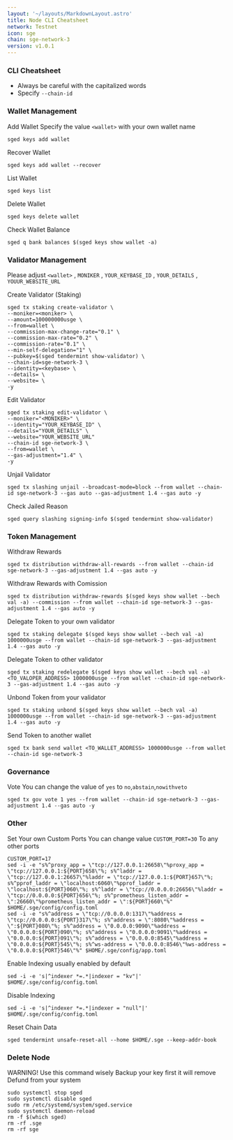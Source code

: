 ```yaml
---
layout: '~/layouts/MarkdownLayout.astro'
title: Node CLI Cheatsheet
network: Testnet
icon: sge
chain: sge-network-3
version: v1.0.1
---
```


### CLI Cheatsheet

- Always be careful with the capitalized words
- Specify `--chain-id`

### Wallet Management

Add Wallet
Specify the value `<wallet>` with your own wallet name

```
sged keys add wallet
```

Recover Wallet
```
sged keys add wallet --recover
```

List Wallet
```
sged keys list
```

Delete Wallet
```
sged keys delete wallet
```

Check Wallet Balance
```
sged q bank balances $(sged keys show wallet -a)
```

### Validator Management

Please adjust `<wallet>` , `MONIKER` , `YOUR_KEYBASE_ID` , `YOUR_DETAILS` , `YOUUR_WEBSITE_URL`

Create Validator (Staking)
```
sged tx staking create-validator \
--moniker=<moniker> \
--amount=100000000usge \
--from=wallet \
--commission-max-change-rate="0.1" \
--commission-max-rate="0.2" \
--commission-rate="0.1" \
--min-self-delegation="1" \
--pubkey=$(sged tendermint show-validator) \
--chain-id=sge-network-3 \
--identity=<keybase> \
--details= \
--website= \
-y
```

Edit Validator
```
sged tx staking edit-validator \
--moniker="<MONIKER>" \
--identity="YOUR_KEYBASE_ID" \
--details="YOUR_DETAILS" \
--website="YOUR_WEBSITE_URL"
--chain-id sge-network-3 \
--from=wallet \
--gas-adjustment="1.4" \
-y
```


Unjail Validator
```
sged tx slashing unjail --broadcast-mode=block --from wallet --chain-id sge-network-3 --gas auto --gas-adjustment 1.4 --gas auto -y
```

Check Jailed Reason
```
sged query slashing signing-info $(sged tendermint show-validator)
```

### Token Management

Withdraw Rewards
```
sged tx distribution withdraw-all-rewards --from wallet --chain-id sge-network-3 --gas-adjustment 1.4 --gas auto -y
```

Withdraw Rewards with Comission
```
sged tx distribution withdraw-rewards $(sged keys show wallet --bech val -a) --commission --from wallet --chain-id sge-network-3 --gas-adjustment 1.4 --gas auto -y
```

Delegate Token to your own validator
```
sged tx staking delegate $(sged keys show wallet --bech val -a) 1000000usge --from wallet --chain-id sge-network-3 --gas-adjustment 1.4 --gas auto -y
```

Delegate Token to other validator
```
sged tx staking redelegate $(sged keys show wallet --bech val -a) <TO_VALOPER_ADDRESS> 1000000usge --from wallet --chain-id sge-network-3 --gas-adjustment 1.4 --gas auto -y
```

Unbond Token from your validator
```
sged tx staking unbond $(sged keys show wallet --bech val -a) 1000000usge --from wallet --chain-id sge-network-3 --gas-adjustment 1.4 --gas auto -y
```

Send Token to another wallet
```
sged tx bank send wallet <TO_WALLET_ADDRESS> 1000000usge --from wallet --chain-id sge-network-3
```

### Governance 

Vote
You can change the value of `yes` to `no`,`abstain`,`nowithveto`

```
sged tx gov vote 1 yes --from wallet --chain-id sge-network-3 --gas-adjustment 1.4 --gas auto -y

```

### Other

Set Your own Custom Ports
You can change value `CUSTOM_PORT=30` To any other ports
```
CUSTOM_PORT=17
sed -i -e "s%^proxy_app = \"tcp://127.0.0.1:26658\"%proxy_app = \"tcp://127.0.0.1:${PORT}658\"%; s%^laddr = \"tcp://127.0.0.1:26657\"%laddr = \"tcp://127.0.0.1:${PORT}657\"%; s%^pprof_laddr = \"localhost:6060\"%pprof_laddr = \"localhost:${PORT}060\"%; s%^laddr = \"tcp://0.0.0.0:26656\"%laddr = \"tcp://0.0.0.0:${PORT}656\"%; s%^prometheus_listen_addr = \":26660\"%prometheus_listen_addr = \":${PORT}660\"%" $HOME/.sge/config/config.toml
sed -i -e "s%^address = \"tcp://0.0.0.0:1317\"%address = \"tcp://0.0.0.0:${PORT}317\"%; s%^address = \":8080\"%address = \":${PORT}080\"%; s%^address = \"0.0.0.0:9090\"%address = \"0.0.0.0:${PORT}090\"%; s%^address = \"0.0.0.0:9091\"%address = \"0.0.0.0:${PORT}091\"%; s%^address = \"0.0.0.0:8545\"%address = \"0.0.0.0:${PORT}545\"%; s%^ws-address = \"0.0.0.0:8546\"%ws-address = \"0.0.0.0:${PORT}546\"%" $HOME/.sge/config/app.toml
```

Enable Indexing usually enabled by default
```
sed -i -e 's|^indexer *=.*|indexer = "kv"|' $HOME/.sge/config/config.toml
```

Disable Indexing
```
sed -i -e 's|^indexer *=.*|indexer = "null"|' $HOME/.sge/config/config.toml
```

Reset Chain Data
```
sged tendermint unsafe-reset-all --home $HOME/.sge --keep-addr-book
```

### Delete Node

WARNING! Use this command wisely 
Backup your key first it will remove Defund from your system

```
sudo systemctl stop sged
sudo systemctl disable sged
sudo rm /etc/systemd/system/sged.service
sudo systemctl daemon-reload
rm -f $(which sged)
rm -rf .sge
rm -rf sge
```
